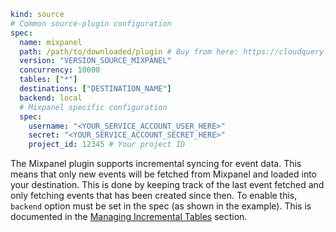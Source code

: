 ```yaml copy
kind: source
# Common source-plugin configuration
spec:
  name: mixpanel
  path: /path/to/downloaded/plugin # Buy from here: https://cloudquery.io/integrations/mixpanel
  version: "VERSION_SOURCE_MIXPANEL"
  concurrency: 10000
  tables: ["*"]
  destinations: ["DESTINATION_NAME"]
  backend: local
  # Mixpanel specific configuration
  spec:
    username: "<YOUR_SERVICE_ACCOUNT_USER_HERE>"
    secret: "<YOUR_SERVICE_ACCOUNT_SECRET_HERE>"
    project_id: 12345 # Your project ID
```

The Mixpanel plugin supports incremental syncing for event data. This means that only new events will be fetched from Mixpanel and loaded into your destination. This is done by keeping track of the last event fetched and only fetching events that has been created since then.
To enable this, `backend` option must be set in the spec (as shown in the example). This is documented in the [Managing Incremental Tables](/docs/advanced-topics/managing-incremental-tables) section.
